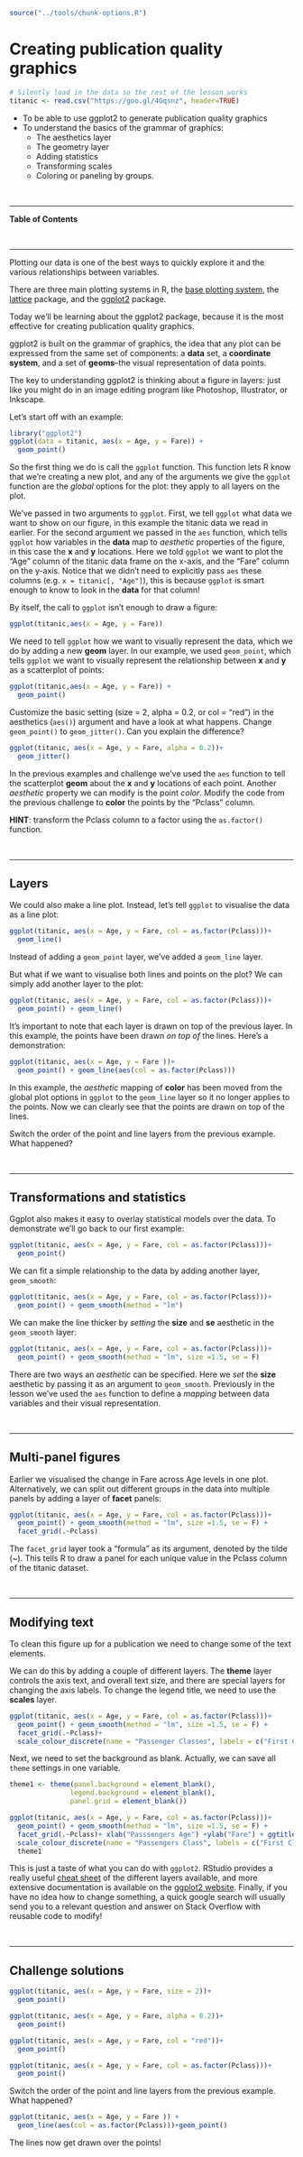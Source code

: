 
```r
source("../tools/chunk-options.R")
```

# Creating publication quality graphics


```r
# Silently load in the data so the rest of the lesson works
titanic <- read.csv("https://goo.gl/4Gqsnz", header=TRUE)

```

<!--sec data-title="Learning Objectives" data-id="obj" data-show=true data-collapse=false ces-->

* To be able to use ggplot2 to generate publication quality graphics
* To understand the basics of the grammar of graphics:
   - The aesthetics layer
   - The geometry layer
   - Adding statistics
   - Transforming scales
   - Coloring or paneling by groups.

<!--endsec-->

<br>

---

**Table of Contents**

<!-- toc -->

<br>

---

Plotting our data is one of the best ways to
quickly explore it and the various relationships
between variables.

There are three main plotting systems in R,
the [base plotting system][base], the [lattice][lattice]
package, and the [ggplot2][ggplot2] package.

[base]: http://www.statmethods.net/graphs/
[lattice]: http://www.statmethods.net/advgraphs/trellis.html
[ggplot2]: http://www.statmethods.net/advgraphs/ggplot2.html

Today we'll be learning about the ggplot2 package, because
it is the most effective for creating publication quality
graphics.

ggplot2 is built on the grammar of graphics, the idea that any plot can be
expressed from the same set of components: a **data** set, a
**coordinate system**, and a set of **geoms**--the visual representation of data
points.

The key to understanding ggplot2 is thinking about a figure in layers: just like
you might do in an image editing program like Photoshop, Illustrator, or
Inkscape.

Let's start off with an example:

```r
library("ggplot2")
ggplot(data = titanic, aes(x = Age, y = Fare)) +
  geom_point()
```

So the first thing we do is call the `ggplot` function. This function lets R
know that we're creating a new plot, and any of the arguments we give the
`ggplot` function are the *global* options for the plot: they apply to all
layers on the plot.

We've passed in two arguments to `ggplot`. First, we tell `ggplot` what data we
want to show on our figure, in this example the titanic data we read in
earlier. For the second argument we passed in the `aes` function, which
tells `ggplot` how variables in the **data** map to *aesthetic* properties of
the figure, in this case the **x** and **y** locations. Here we told `ggplot` we
want to plot the "Age" column of the titanic data frame on the x-axis, and
the "Fare" column on the y-axis. Notice that we didn't need to explicitly
pass `aes` these columns (e.g. `x = titanic[, "Age"]`), this is because
`ggplot` is smart enough to know to look in the **data** for that column!

By itself, the call to `ggplot` isn't enough to draw a figure:

```r
ggplot(titanic,aes(x = Age, y = Fare))
```

We need to tell `ggplot` how we want to visually represent the data, which we
do by adding a new **geom** layer. In our example, we used `geom_point`, which
tells `ggplot` we want to visually represent the relationship between **x** and
**y** as a scatterplot of points:

```r
ggplot(titanic,aes(x = Age, y = Fare)) +
  geom_point()
```


<!--sec data-title="Challenge 1" data-id="ch1" data-show=true data-collapse=false ces-->

Customize the basic setting (size = 2, alpha = 0.2, or col = “red”) in the aesthetics (`aes()`) argument and have a look at what happens. Change `geom_point()` to `geom_jitter()`. Can you explain the difference?

```r
ggplot(titanic, aes(x = Age, y = Fare, alpha = 0.2))+
  geom_jitter()
```

<!--endsec-->

<!--sec data-title="Challenge 2" data-id="ch2" data-show=true data-collapse=false ces-->

In the previous examples and challenge we've used the `aes` function to tell the scatterplot **geom** about the **x** and **y** locations of each point.
Another *aesthetic* property we can modify is the point *color*. Modify the
code from the previous challenge to **color** the points by the "Pclass"
column.

**HINT**: transform the Pclass column to a factor using the `as.factor()` function.

<!--endsec-->

<br>

---

## Layers

We could also make a line plot.
Instead, let's tell `ggplot` to visualise the data as a line plot:

```r
ggplot(titanic, aes(x = Age, y = Fare, col = as.factor(Pclass)))+
  geom_line()
```

Instead of adding a `geom_point` layer, we've added a `geom_line` layer. 

But what if we want to visualise both lines and points on the plot? We can
simply add another layer to the plot:

```r
ggplot(titanic, aes(x = Age, y = Fare, col = as.factor(Pclass)))+
  geom_point() + geom_line()
```

It's important to note that each layer is drawn on top of the previous layer. In
this example, the points have been drawn *on top of* the lines. Here's a
demonstration:

```r
ggplot(titanic, aes(x = Age, y = Fare ))+
  geom_point() + geom_line(aes(col = as.factor(Pclass)))
```

In this example, the *aesthetic* mapping of **color** has been moved from the
global plot options in `ggplot` to the `geom_line` layer so it no longer applies
to the points. Now we can clearly see that the points are drawn on top of the
lines.

<!--sec data-title="Challenge 3" data-id="ch3" data-show=true data-collapse=false ces-->

Switch the order of the point and line layers from the previous example. What happened?

<!--endsec-->

<br>

---

## Transformations and statistics

Ggplot also makes it easy to overlay statistical models over the data. To
demonstrate we'll go back to our first example:

```r
ggplot(titanic, aes(x = Age, y = Fare, col = as.factor(Pclass)))+
  geom_point()
```

We can fit a simple relationship to the data by adding another layer,
`geom_smooth`:

```r
ggplot(titanic, aes(x = Age, y = Fare, col = as.factor(Pclass)))+
  geom_point() + geom_smooth(method = "lm")
```

We can make the line thicker by *setting* the **size** and **se** aesthetic in the
`geom_smooth` layer:

```r
ggplot(titanic, aes(x = Age, y = Fare, col = as.factor(Pclass)))+
  geom_point() + geom_smooth(method = "lm", size =1.5, se = F)
```

There are two ways an *aesthetic* can be specified. Here we *set* the **size**
aesthetic by passing it as an argument to `geom_smooth`. Previously in the
lesson we've used the `aes` function to define a *mapping* between data
variables and their visual representation.


<br>

---

## Multi-panel figures

Earlier we visualised the change in Fare across Age levels
in one plot. Alternatively, we can split out different groups in the data into multiple panels
by adding a layer of **facet** panels:

```r
ggplot(titanic, aes(x = Age, y = Fare, col = as.factor(Pclass)))+
  geom_point() + geom_smooth(method = "lm", size =1.5, se = F) +
  facet_grid(.~Pclass)
```

The `facet_grid` layer took a "formula" as its argument, denoted by the tilde
(~). This tells R to draw a panel for each unique value in the Pclass column
of the titanic dataset.

<br>

---

## Modifying text

To clean this figure up for a publication we need to change some of the text
elements. 

We can do this by adding a couple of different layers. The **theme** layer
controls the axis text, and overall text size, and there are special layers
for changing the axis labels. To change the legend title, we need to use the
**scales** layer.

```r
ggplot(titanic, aes(x = Age, y = Fare, col = as.factor(Pclass)))+
  geom_point() + geom_smooth(method = "lm", size =1.5, se = F) +
  facet_grid(.~Pclass)+
  scale_colour_discrete(name = "Passenger Classes", labels = c("First Class", "Second Class", "Third Class"))
```

Next, we need to set the background as blank. Actually, we can save all `theme` settings in one variable.

```r
theme1 <- theme(panel.background = element_blank(),
               legend.background = element_blank(),
               panel.grid = element_blank())

ggplot(titanic, aes(x = Age, y = Fare, col = as.factor(Pclass)))+
  geom_point() + geom_smooth(method = "lm", size =1.5, se = F) +
  facet_grid(.~Pclass)+ xlab("Passsengers Age") +ylab("Fare") + ggtitle("Figure 1")+
  scale_colour_discrete(name = "Passengers Class", labels = c("First Class", "Second Class", "Third Class")) +
  theme1
```


This is just a taste of what you can do with `ggplot2`. RStudio provides a
really useful [cheat sheet][cheat] of the different layers available, and more
extensive documentation is available on the [ggplot2 website][ggplot-doc].
Finally, if you have no idea how to change something, a quick google search will
usually send you to a relevant question and answer on Stack Overflow with reusable
code to modify!

[cheat]: http://www.rstudio.com/wp-content/uploads/2015/03/ggplot2-cheatsheet.pdf
[ggplot-doc]: http://docs.ggplot2.org/current/


<br>

---

## Challenge solutions

<!--sec data-title="Solution to Challenge 1" data-id="ch1sol" data-show=true data-collapse=true ces-->

```r
ggplot(titanic, aes(x = Age, y = Fare, size = 2))+
  geom_point()
```

```r
ggplot(titanic, aes(x = Age, y = Fare, alpha = 0.2))+
  geom_point()
```

```r
ggplot(titanic, aes(x = Age, y = Fare, col = "red"))+
  geom_point()
```

<!--endsec-->

<!--sec data-title="Solution to Challenge 2" data-id="ch2sol" data-show=true data-collapse=true ces-->

```r
ggplot(titanic, aes(x = Age, y = Fare, col = as.factor(Pclass)))+
  geom_point()
```

<!--endsec-->

<!--sec data-title="Solution to Challenge 3" data-id="ch3sol" data-show=true data-collapse=true ces-->

Switch the order of the point and line layers from the previous example. What happened?

```r
ggplot(titanic, aes(x = Age, y = Fare )) + 
  geom_line(aes(col = as.factor(Pclass)))+geom_point()
```
 
The lines now get drawn over the points!

<!--endsec-->
